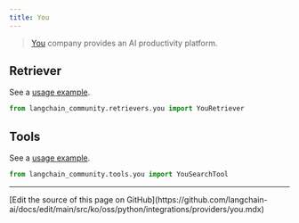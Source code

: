 ```yaml
---
title: You
---
```


>[You](https://you.com/about) company provides an AI productivity platform.

## Retriever

See a [usage example](/oss/python/integrations/retrievers/you-retriever).

```python
from langchain_community.retrievers.you import YouRetriever
```

## Tools

See a [usage example](/oss/python/integrations/tools/you).

```python
from langchain_community.tools.you import YouSearchTool
```

---

<Callout icon="pen-to-square" iconType="regular">
  [Edit the source of this page on GitHub](https://github.com/langchain-ai/docs/edit/main/src/ko/oss/python/integrations/providers/you.mdx)
</Callout>
